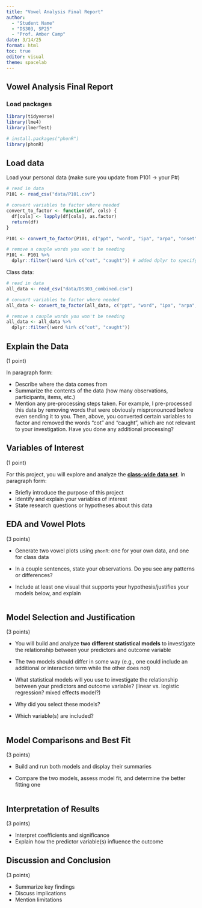 ```yaml
---
title: "Vowel Analysis Final Report"
author: 
  - "Student Name"
  - "DS303, SP25"
  - "Prof. Amber Camp"
date: 3/14/25
format: html
toc: true
editor: visual
theme: spacelab
---
```


## Vowel Analysis Final Report

### Load packages

```r
library(tidyverse)
library(lme4)
library(lmerTest)

# install.packages("phonR")
library(phonR)
```

## Load data

Load your personal data (make sure you update from P101 -\> your P#)

```r
# read in data
P101 <- read_csv("data/P101.csv")

# convert variables to factor where needed
convert_to_factor <- function(df, cols) {
  df[cols] <- lapply(df[cols], as.factor)
  return(df)
}

P101 <- convert_to_factor(P101, c("ppt", "word", "ipa", "arpa", "onset", "offset", "environment", "real_word", "sex", "ethnicity", "birthplace", "home_state", "years_lived_hi", "L1", "exposure_langs_yn", "exposure_langs", "speak_other", "item_num", "rep"))

# remove a couple words you won't be needing
P101 <- P101 %>%
  dplyr::filter(!word %in% c("cot", "caught")) # added dplyr to specify which 'filter' to use

```

Class data:

```r
# read in data
all_data <- read_csv("data/DS303_combined.csv")

# convert variables to factor where needed
all_data <- convert_to_factor(all_data, c("ppt", "word", "ipa", "arpa", "onset", "offset", "environment", "real_word", "sex", "ethnicity", "birthplace", "home_state", "years_lived_hi", "L1", "exposure_langs_yn", "exposure_langs", "speak_other", "item_num", "rep"))

# remove a couple words you won't be needing
all_data <- all_data %>%
  dplyr::filter(!word %in% c("cot", "caught"))

```

## Explain the Data 

(1 point)

In paragraph form:

-   Describe where the data comes from
-   Summarize the contents of the data (how many observations, participants, items, etc.)
-   Mention any pre-processing steps taken. For example, I pre-processed this data by removing words that were obviously mispronounced before even sending it to you. Then, above, you converted certain variables to factor and removed the words "cot" and "caught", which are not relevant to your investigation. Have you done any additional processing?

## Variables of Interest

(1 point)

For this project, you will explore and analyze the [**class-wide data set**]{.underline}. In paragraph form:

-   Briefly introduce the purpose of this project
-   Identify and explain your variables of interest
-   State research questions or hypotheses about this data

## EDA and Vowel Plots

(3 points)

-   Generate two vowel plots using `phonR`: one for your own data, and one for class data

-   In a couple sentences, state your observations. Do you see any patterns or differences?

-   Include at least one visual that supports your hypothesis/justifies your models below, and explain

```r

```

## Model Selection and Justification

(3 points)

-   You will build and analyze **two different statistical models** to investigate the relationship between your predictors and outcome variable

-   The two models should differ in some way (e.g., one could include an additional or interaction term while the other does not)

-   What statistical models will you use to investigate the relationship between your predictors and outcome variable? (linear vs. logistic regression? mixed effects model?)

-   Why did you select these models?

-   Which variable(s) are included?

```r

```

## Model Comparisons and Best Fit

(3 points)

-   Build and run both models and display their summaries

-   Compare the two models, assess model fit, and determine the better fitting one

```r

```

## Interpretation of Results

(3 points)

-   Interpret coefficients and significance
-   Explain how the predictor variable(s) influence the outcome

## Discussion and Conclusion

(3 points)

-   Summarize key findings
-   Discuss implications
-   Mention limitations
